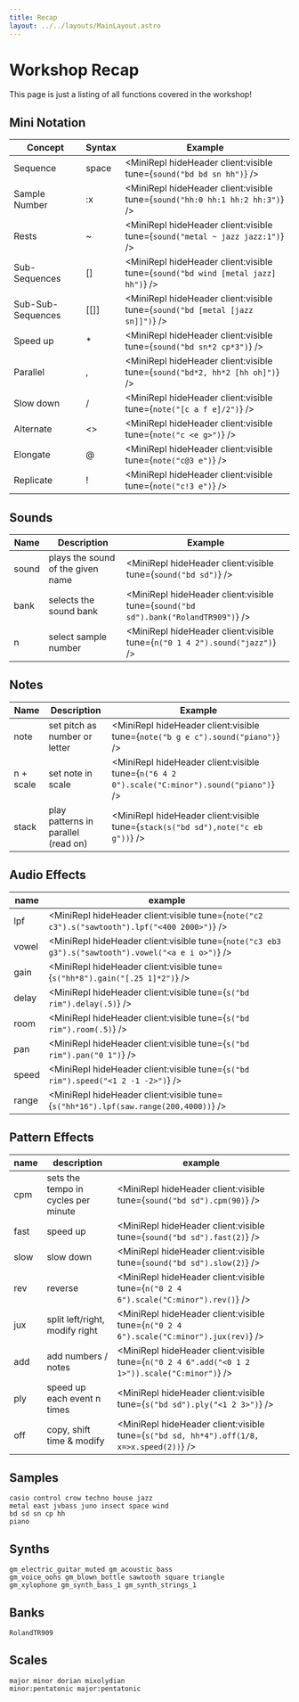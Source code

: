 ```yaml
---
title: Recap
layout: ../../layouts/MainLayout.astro
---
```



# Workshop Recap

This page is just a listing of all functions covered in the workshop!

## Mini Notation

| Concept           | Syntax   | Example                                                                          |
| ----------------- | -------- | -------------------------------------------------------------------------------- |
| Sequence          | space    | <MiniRepl hideHeader client:visible tune={`sound("bd bd sn hh")`} />             |
| Sample Number     | :x       | <MiniRepl hideHeader client:visible tune={`sound("hh:0 hh:1 hh:2 hh:3")`} />     |
| Rests             | ~        | <MiniRepl hideHeader client:visible tune={`sound("metal ~ jazz jazz:1")`} />     |
| Sub-Sequences     | \[\]     | <MiniRepl hideHeader client:visible tune={`sound("bd wind [metal jazz] hh")`} /> |
| Sub-Sub-Sequences | \[\[\]\] | <MiniRepl hideHeader client:visible tune={`sound("bd [metal [jazz sn]]")`} />    |
| Speed up          | \*       | <MiniRepl hideHeader client:visible tune={`sound("bd sn*2 cp*3")`} />            |
| Parallel          | ,        | <MiniRepl hideHeader client:visible tune={`sound("bd*2, hh*2 [hh oh]")`} />      |
| Slow down         | \/       | <MiniRepl hideHeader client:visible tune={`note("[c a f e]/2")`} />              |
| Alternate         | \<\>     | <MiniRepl hideHeader client:visible tune={`note("c <e g>")`} />                  |
| Elongate          | @        | <MiniRepl hideHeader client:visible tune={`note("c@3 e")`} />                    |
| Replicate         | !        | <MiniRepl hideHeader client:visible tune={`note("c!3 e")`} />                    |

## Sounds

| Name  | Description                       | Example                                                                            |
| ----- | --------------------------------- | ---------------------------------------------------------------------------------- |
| sound | plays the sound of the given name | <MiniRepl hideHeader client:visible tune={`sound("bd sd")`} />                     |
| bank  | selects the sound bank            | <MiniRepl hideHeader client:visible tune={`sound("bd sd").bank("RolandTR909")`} /> |
| n     | select sample number              | <MiniRepl hideHeader client:visible tune={`n("0 1 4 2").sound("jazz")`} />         |

## Notes

| Name      | Description                         | Example                                                                                      |
| --------- | ----------------------------------- | -------------------------------------------------------------------------------------------- |
| note      | set pitch as number or letter       | <MiniRepl hideHeader client:visible tune={`note("b g e c").sound("piano")`} />               |
| n + scale | set note in scale                   | <MiniRepl hideHeader client:visible tune={`n("6 4 2 0").scale("C:minor").sound("piano")`} /> |
| stack     | play patterns in parallel (read on) | <MiniRepl hideHeader client:visible tune={`stack(s("bd sd"),note("c eb g"))`} />             |

## Audio Effects

| name  | example                                                                                            |
| ----- | -------------------------------------------------------------------------------------------------- |
| lpf   | <MiniRepl hideHeader client:visible tune={`note("c2 c3").s("sawtooth").lpf("<400 2000>")`} />      |
| vowel | <MiniRepl hideHeader client:visible tune={`note("c3 eb3 g3").s("sawtooth").vowel("<a e i o>")`} /> |
| gain  | <MiniRepl hideHeader client:visible tune={`s("hh*8").gain("[.25 1]*2")`} />                        |
| delay | <MiniRepl hideHeader client:visible tune={`s("bd rim").delay(.5)`} />                              |
| room  | <MiniRepl hideHeader client:visible tune={`s("bd rim").room(.5)`} />                               |
| pan   | <MiniRepl hideHeader client:visible tune={`s("bd rim").pan("0 1")`} />                             |
| speed | <MiniRepl hideHeader client:visible tune={`s("bd rim").speed("<1 2 -1 -2>")`} />                   |
| range | <MiniRepl hideHeader client:visible tune={`s("hh*16").lpf(saw.range(200,4000))`} />                |

## Pattern Effects

| name | description                         | example                                                                                        |
| ---- | ----------------------------------- | ---------------------------------------------------------------------------------------------- |
| cpm  | sets the tempo in cycles per minute | <MiniRepl hideHeader client:visible tune={`sound("bd sd").cpm(90)`} />                         |
| fast | speed up                            | <MiniRepl hideHeader client:visible tune={`sound("bd sd").fast(2)`} />                         |
| slow | slow down                           | <MiniRepl hideHeader client:visible tune={`sound("bd sd").slow(2)`} />                         |
| rev  | reverse                             | <MiniRepl hideHeader client:visible tune={`n("0 2 4 6").scale("C:minor").rev()`} />            |
| jux  | split left/right, modify right      | <MiniRepl hideHeader client:visible tune={`n("0 2 4 6").scale("C:minor").jux(rev)`} />         |
| add  | add numbers / notes                 | <MiniRepl hideHeader client:visible tune={`n("0 2 4 6".add("<0 1 2 1>")).scale("C:minor")`} /> |
| ply  | speed up each event n times         | <MiniRepl hideHeader client:visible tune={`s("bd sd").ply("<1 2 3>")`} />                      |
| off  | copy, shift time & modify           | <MiniRepl hideHeader client:visible tune={`s("bd sd, hh*4").off(1/8, x=>x.speed(2))`} />       |

## Samples

```
casio control crow techno house jazz
metal east jvbass juno insect space wind
bd sd sn cp hh
piano
```

## Synths

```
gm_electric_guitar_muted gm_acoustic_bass
gm_voice_oohs gm_blown_bottle sawtooth square triangle
gm_xylophone gm_synth_bass_1 gm_synth_strings_1
```

## Banks

```
RolandTR909
```

## Scales

```
major minor dorian mixolydian
minor:pentatonic major:pentatonic
```
